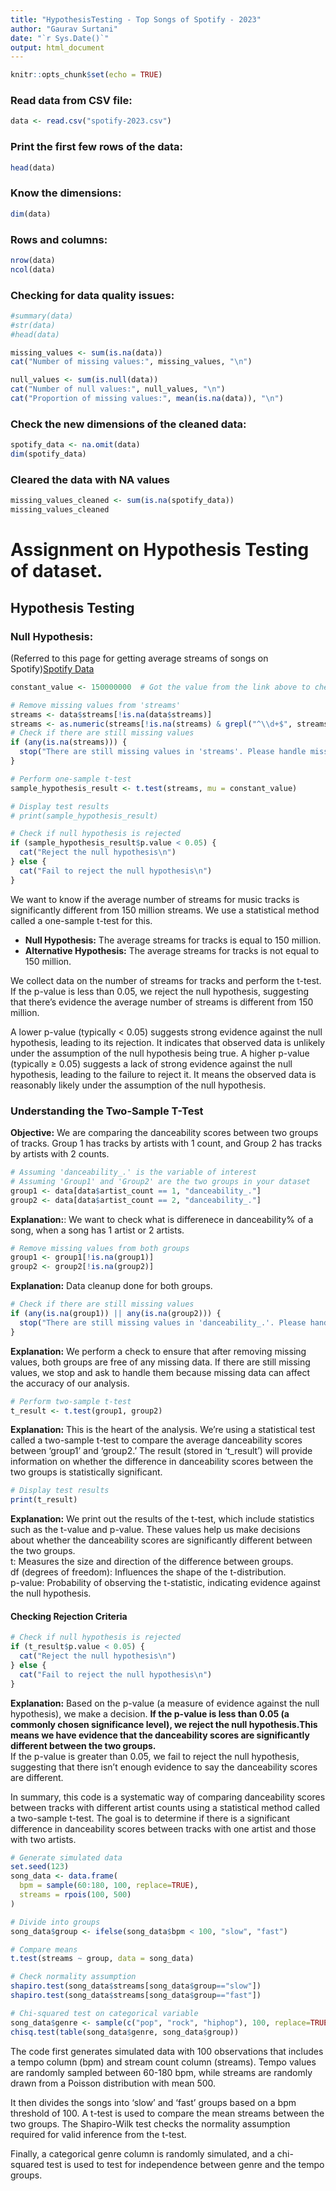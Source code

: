 ```yaml
---
title: "HypothesisTesting - Top Songs of Spotify - 2023"
author: "Gaurav Surtani"
date: "`r Sys.Date()`"
output: html_document
---
```


```r
knitr::opts_chunk$set(echo = TRUE)
```

### Read data from CSV file:
```r
data <- read.csv("spotify-2023.csv")
```

### Print the first few rows of the data:
```r
head(data)
```

### Know the dimensions:
```r
dim(data)
```

### Rows and columns:
```r
nrow(data)
ncol(data)
```


### Checking for data quality issues:
```r
#summary(data)
#str(data)
#head(data)
```

```r
missing_values <- sum(is.na(data))
cat("Number of missing values:", missing_values, "\n")

null_values <- sum(is.null(data))
cat("Number of null values:", null_values, "\n")
cat("Proportion of missing values:", mean(is.na(data)), "\n")
```

### Check the new dimensions of the cleaned data:
```r
spotify_data <- na.omit(data)
dim(spotify_data)
```

### Cleared the data with NA values
```r
missing_values_cleaned <- sum(is.na(spotify_data))
missing_values_cleaned
```

# Assignment on Hypothesis Testing of dataset.
## Hypothesis Testing
### Null Hypothesis:
(Referred to this page for getting average streams of songs on Spotify)[Spotify Data](https://www.demandsage.com/spotify-stats/)
```r
constant_value <- 150000000  # Got the value from the link above to check the numbers of times song was played in the year 2023.

# Remove missing values from 'streams'
streams <- data$streams[!is.na(data$streams)]
streams <- as.numeric(streams[!is.na(streams) & grepl("^\\d+$", streams)])
# Check if there are still missing values
if (any(is.na(streams))) {
  stop("There are still missing values in 'streams'. Please handle missing values.")
}

# Perform one-sample t-test
sample_hypothesis_result <- t.test(streams, mu = constant_value)

# Display test results
# print(sample_hypothesis_result)

# Check if null hypothesis is rejected
if (sample_hypothesis_result$p.value < 0.05) {
  cat("Reject the null hypothesis\n")
} else {
  cat("Fail to reject the null hypothesis\n")
}
```

We want to know if the average number of streams for music tracks is significantly different from 150 million streams. We use a statistical method called a one-sample t-test for this.

- **Null Hypothesis:** The average streams for tracks is equal to 150 million.
- **Alternative Hypothesis:** The average streams for tracks is not equal to 150 million.

We collect data on the number of streams for tracks and perform the t-test. If the p-value is less than 0.05, we reject the null hypothesis, suggesting that there's evidence the average number of streams is different from 150 million.

A lower p-value (typically < 0.05) suggests strong evidence against the null hypothesis, leading to its rejection. It indicates that observed data is unlikely under the assumption of the null hypothesis being true. A higher p-value (typically ≥ 0.05) suggests a lack of strong evidence against the null hypothesis, leading to the failure to reject it. It means the observed data is reasonably likely under the assumption of the null hypothesis.

### Understanding the Two-Sample T-Test

**Objective:** We are comparing the danceability scores between two groups of tracks. Group 1 has tracks by artists with 1 count, and Group 2 has tracks by artists with 2 counts.

```r
# Assuming 'danceability_.' is the variable of interest
# Assuming 'Group1' and 'Group2' are the two groups in your dataset
group1 <- data[data$artist_count == 1, "danceability_."]
group2 <- data[data$artist_count == 2, "danceability_."]
```

**Explanation:**: We want to check what is differenece in danceability% of a song, when a song has 1 artist or 2 artists.

```r
# Remove missing values from both groups
group1 <- group1[!is.na(group1)]
group2 <- group2[!is.na(group2)]
```

**Explanation:** Data cleanup done for both groups.

```r
# Check if there are still missing values
if (any(is.na(group1)) || any(is.na(group2))) {
  stop("There are still missing values in 'danceability_.'. Please handle missing values.")
}
```

**Explanation:** We perform a check to ensure that after removing missing values, both groups are free of any missing data. If there are still missing values, we stop and ask to handle them because missing data can affect the accuracy of our analysis.

```r
# Perform two-sample t-test
t_result <- t.test(group1, group2)
```

**Explanation:** This is the heart of the analysis. We're using a statistical test called a two-sample t-test to compare the average danceability scores between 'group1' and 'group2.' The result (stored in 't_result') will provide information on whether the difference in danceability scores between the two groups is statistically significant.

```r
# Display test results
print(t_result)
```

**Explanation:** We print out the results of the t-test, which include statistics such as the t-value and p-value. These values help us make decisions about whether the danceability scores are significantly different between the two groups.   
t: Measures the size and direction of the difference between groups.    
df (degrees of freedom): Influences the shape of the t-distribution.    
p-value: Probability of observing the t-statistic, indicating evidence against the null hypothesis.   


#### Checking Rejection Criteria

```r
# Check if null hypothesis is rejected
if (t_result$p.value < 0.05) {
  cat("Reject the null hypothesis\n")
} else {
  cat("Fail to reject the null hypothesis\n")
}
```

**Explanation:** Based on the p-value (a measure of evidence against the null hypothesis), we make a decision. 
**If the p-value is less than 0.05 (a commonly chosen significance level), we reject the null hypothesis.This means we have evidence that the danceability scores are significantly different between the two groups.**  
If the p-value is greater than 0.05, we fail to reject the null hypothesis, suggesting that there isn't enough evidence to say the danceability scores are different.

In summary, this code is a systematic way of comparing danceability scores between tracks with different artist counts using a statistical method called a two-sample t-test. The goal is to determine if there is a significant difference in danceability scores between tracks with one artist and those with two artists.


```r
# Generate simulated data
set.seed(123) 
song_data <- data.frame(
  bpm = sample(60:180, 100, replace=TRUE),
  streams = rpois(100, 500) 
)

# Divide into groups 
song_data$group <- ifelse(song_data$bpm < 100, "slow", "fast")

# Compare means
t.test(streams ~ group, data = song_data)

# Check normality assumption
shapiro.test(song_data$streams[song_data$group=="slow"])
shapiro.test(song_data$streams[song_data$group=="fast"])

# Chi-squared test on categorical variable  
song_data$genre <- sample(c("pop", "rock", "hiphop"), 100, replace=TRUE)
chisq.test(table(song_data$genre, song_data$group))
```

The code first generates simulated data with 100 observations that includes a tempo column (bpm) and stream count column (streams). Tempo values are randomly sampled between 60-180 bpm, while streams are randomly drawn from a Poisson distribution with mean 500.   

It then divides the songs into 'slow' and 'fast' groups based on a bpm threshold of 100. A t-test is used to compare the mean streams between the two groups. The Shapiro-Wilk test checks the normality assumption required for valid inference from the t-test.   

Finally, a categorical genre column is randomly simulated, and a chi-squared test is used to test for independence between genre and the tempo groups.   

